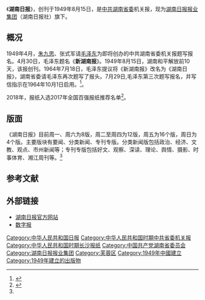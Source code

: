 {{Infobox newspaper
| 名称       = 湖南日报
| 报头       = 
| 图像       = Hunan Daily 20180630.jpg
| 图像说明   = 湖南日报，2018年6月30日
| 类型       = 日报、[[机关刊物|机关报]]
| 版式       = 大报
| 拥有者     = [[湖南日报报业集团|湖南日报报业集团]]（湖南日报社）
| 出版商     = 湖南日报报业集团（湖南日报社）
| 创办人     =
| 编辑       = 
| ﻿﻿﻿﻿社长       =
| 主编       = 
| 副主编     = 
| 作者群     = 
| 创刊日     = 1949年8月15日
| 停刊日     = 
| 政治立场   = [[中国特色社会主义|中国特色社会主义]]、[[共产主义|共产主义]]
| 语言       = 简体中文
| 售价       = 人民币1元
| 总部       = 湖南省[[长沙市|长沙市]][[芙蓉区|芙蓉区]][[芙蓉中路|芙蓉中路]]一段442号
| 发行量     = 500万份
| ISSN       = 
| 网站       = [http://hnrb.voc.com.cn/hnrb_epaper/ 湖南日报数字报]
}}
《'''湖南日报'''》，创刊于1949年8月15日，是[[中共湖南省委|中共湖南省委]]机关报，现为[[湖南日报报业集团|湖南日报报业集团]]（湖南日报社）旗下。

== 概况 ==
1949年4月，[[朱九思|朱九思]]、张式军请[[毛泽东|毛泽东]]为即将创办的中共湖南省委机关报题写报名。4月30日，毛泽东题名《'''新湖南报'''》。1949年8月15日，湖南和平解放前10天，该报创刊。1964年7月18日，毛泽东提议将《新湖南报》改名为《湖南日报》，湖南省委请毛泽东再次题写了报头。7月29日,毛泽东第三次题写报名，并写信指示在1964年10月1日启用。<ref name=jj>{{cite web|url=http://hnrbjt.voc.com.cn/article/201705/201705311701421497.html|title=湖南日报|date=2017-05-31|accessdate=2018-06-30|work=湖南日报社|archive-date=2018-07-21|archive-url=https://web.archive.org/web/20180721050348/http://hnrbjt.voc.com.cn/article/201705/201705311701421497.html|dead-url=no}}</ref>。

2018年，报纸入选2017年全国百强报纸推荐名单<ref>{{Cite web|title=2017年全国“百强报刊”推荐名单开始公示|url=http://www.ce.cn/culture/gd/201801/16/t20180116_27756145.shtml|accessdate=2021-02-10|author=赵新乐（中国新闻出版广电报）|date=2018-01-16|format=|work=www.ce.cn|publisher=[[中国经济网|中国经济网]]|language=|dead-url=no|archive-date=2020-11-05|archive-url=https://web.archive.org/web/20201105014543/http://www.ce.cn/culture/gd/201801/16/t20180116_27756145.shtml}}</ref>。

== 版面 ==
《湖南日报》目前周一、周六为8版，周二至周四为12版，周五为16个版，周日为4个版。主要版块有要闻、分类新闻、专刊专版。分类新闻版包括政治、经济、文教、观点、市州新闻等；专刊专版包括好文、观察、深读、理论、舆情、摄影、时事体育、湘江周刊等。<ref name=jj/>

==参考文献==
{{reflist}}

==外部链接==
*[http://hnrb.voc.com.cn/ 湖南日报官方网站] {{Wayback|url=http://hnrb.voc.com.cn/ |date=20180630080901 }}
*[http://hnrb.voc.com.cn/hnrb_epaper/ 数字报] {{Wayback|url=http://hnrb.voc.com.cn/hnrb_epaper/ |date=20180630080914 }}
{{机关报}}
{{全国百强报刊}}

{{DEFAULTSORT:Hu湖南}}
[[Category:中华人民共和国日报|Category:中华人民共和国日报]]
[[Category:中华人民共和国时期中共省委机关报|Category:中华人民共和国时期中共省委机关报]]
[[Category:中华人民共和国时期长沙报纸|Category:中华人民共和国时期长沙报纸]]
[[Category:中国共产党湖南省委员会|Category:中国共产党湖南省委员会]]
[[Category:湖南日报报业集团|Category:湖南日报报业集团]]
[[Category:芙蓉区|Category:芙蓉区]]
[[Category:1949年中國建立|Category:1949年中國建立]]
[[Category:1949年建立的出版物|Category:1949年建立的出版物]]